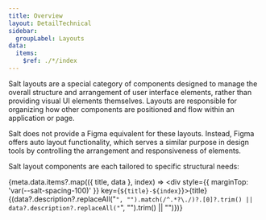 ```yaml
---
title: Overview
layout: DetailTechnical
sidebar:
  groupLabel: Layouts
data:
  items:
    $ref: ./*/index
---
```


Salt layouts are a special category of components designed to manage the overall structure and arrangement of user interface elements, rather than providing visual UI elements themselves. Layouts are responsible for organizing how other components are positioned and flow within an application or page.

<Callout>
  Salt does not provide a Figma equivalent for these layouts. Instead, Figma
  offers auto layout functionality, which serves a similar purpose in design
  tools by controlling the arrangement and responsiveness of elements.
</Callout>

Salt layout components are each tailored to specific structural needs:

{meta.data.items?.map(({ title, data }, index) => <div style={{ marginTop: 'var(--salt-spacing-100)' }} key={`${title}-${index}`}><Text styleAs="h2">{title}</Text>{(data?.description?.replaceAll("`", "").match(/^.*?\./)?.[0]?.trim() || data?.description?.replaceAll("`", "").trim() || "")}</div>)}
